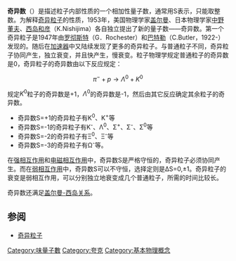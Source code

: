 {{NoteTA|G1=物理学}}
{{味量子數}}
{{Otheruses|subject=基本粒子的一種量子數|other=數論中的奇異數|奇異數 (數論)}}
'''奇异数'''（{{lang-en|strangeness}}）是描述粒子内部性质的一个相加性量子数，通常用S表示，只能取整数。为解释[[奇异粒子|奇异粒子]]的性质，1953年，美国物理学家[[盖尔曼|盖尔曼]]、日本物理学家[[中野董夫|中野董夫]]、[[西岛和彦|西岛和彦]]（K.Nishijima）各自独立提出了新的量子数——奇异数。第一个奇异粒子是1947年由[[罗彻斯特|罗彻斯特]]（G．Rochester）和[[巴特勒|巴特勒]]（C.Butler，1922-）发现的。随后在[[粒子加速器|加速器]]中又陆续发现了更多的奇异粒子。与普通粒子不同，奇异粒子协同产生，独立衰变，并且快产生，慢衰变。粒子物理学规定普通粒子的奇异数是0，奇异粒子的奇异数由以下反应规定：
:<math>\pi^{-} + p \rightarrow \Lambda^{0} + K^{0}</math>

规定<math>K^{0}</math>粒子的奇异数是+1，<math>\Lambda^{0}</math>的奇异数是-1，然后由其它反应确定其余粒子的奇异数。

* 奇异数S=+1的奇异粒子有Κ<sup>0</sup>、Κ<sup>+</sup>等
* 奇异数S=-1的奇异粒子有Κ<sup>-</sup>、Λ<sup>0</sup>、Σ<sup>+</sup>、Σ<sup>-</sup>、Σ<sup>0</sup>等
* 奇异数S=-2的奇异粒子有Ξ<sup>0</sup>、Ξ<sup>-</sup>等
* 奇异数S=-3的奇异粒子有Ω<sup>-</sup>等。

在[[强相互作用|强相互作用]]和[[电磁相互作用|电磁相互作用]]中，奇异数S是严格守恒的，奇异粒子必须协同产生。而在[[弱相互作用|弱相互作用]]中，奇异数S可以不守恒，选择定则是ΔS=0,±1。奇异粒子的衰变是弱相互作用，可以分别独立地衰变成几个普通粒子，所需的时间比较长。

奇异数还满足[[盖尔曼-西岛关系|盖尔曼-西岛关系]]。

== 参阅 ==
*[[奇异粒子|奇异粒子]]

[[Category:味量子數|Category:味量子數]]
[[Category:夸克|Category:夸克]]
[[Category:基本物理概念|Category:基本物理概念]]